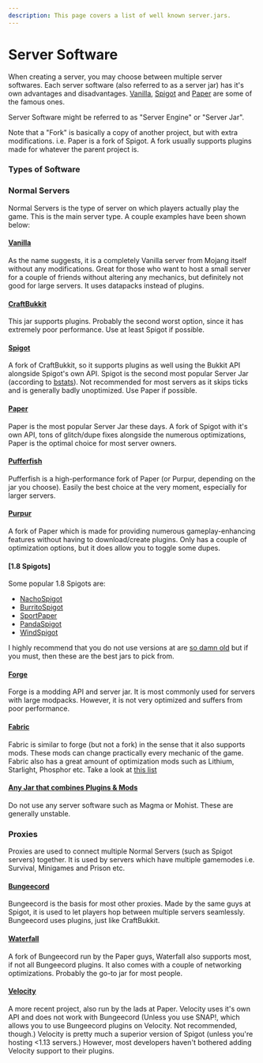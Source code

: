 ---
description: This page covers a list of well known server.jars.
---

# Server Software

When creating a server, you may choose between multiple server softwares. Each server software (also referred to as a server jar) has it's own advantages and disadvantages. [Vanilla](https://www.minecraft.net/en-us/download/server), [Spigot](https://getbukkit.org/download/spigot) and [Paper](https://papermc.io/downloads) are some of the famous ones.

Server Software might be referred to as "Server Engine" or "Server Jar".

Note that a "Fork" is basically a copy of another project, but with extra modifications. i.e. Paper is a fork of Spigot. A fork usually supports plugins made for whatever the parent project is.

### Types of Software

### Normal Servers

Normal Servers is the type of server on which players actually play the game. This is the main server type. A couple examples have been shown below:

#### [Vanilla](https://getbukkit.org/download/vanilla)

As the name suggests, it is a completely Vanilla server from Mojang itself without any modifications. Great for those who want to host a small server for a couple of friends without altering any mechanics, but definitely not good for large servers. It uses datapacks instead of plugins.

#### [CraftBukkit](https://getbukkit.org/download/craftbukkit)

This jar supports plugins. Probably the second worst option, since it has extremely poor performance. Use at least Spigot if possible.

#### [Spigot](https://getbukkit.org/download/spigot)

A fork of CraftBukkit, so it supports plugins as well using the Bukkit API alongside Spigot's own API. Spigot is the second most popular Server Jar (according to [bstats](https://bstats.org)). Not recommended for most servers as it skips ticks and is generally badly unoptimized. Use Paper if possible.

#### [Paper](https://papermc.io/downloads)

Paper is the most popular Server Jar these days. A fork of Spigot with it's own API, tons of glitch/dupe fixes alongside the numerous optimizations, Paper is the optimal choice for most server owners.

#### [Pufferfish](https://pufferfish.host/downloads)

Pufferfish is a high-performance fork of Paper (or Purpur, depending on the jar you choose). Easily the best choice at the very moment, especially for larger servers.

#### [Purpur](https://purpurmc.org/downloads)

A fork of Paper which is made for providing numerous gameplay-enhancing features without having to download/create plugins. Only has a couple of optimization options, but it does allow you to toggle some dupes.

#### [1.8 Spigots]

Some popular 1.8 Spigots are:
 - [NachoSpigot](https://github.com/CobbleSword/NachoSpigot)
 - [BurritoSpigot](https://github.com/CobbleSword/BurritoSpigot)
 - [SportPaper](https://github.com/Electroid/SportPaper)
 - [PandaSpigot](https://github.com/hpfxd/PandaSpigot)
 - [WindSpigot](https://github.com/Wind-Development/WindSpigot)
 
I highly recommend that you do not use versions at are [so damn old](https://howoldisminecraft188.today/) but if you must, then these are the best jars to pick from.

#### [Forge](https://files.minecraftforge.net/net/minecraftforge/forge/)

Forge is a modding API and server jar. It is most commonly used for servers with large modpacks. However, it is not very optimized and suffers from poor performance.

#### [Fabric](https://fabricmc.net/)

Fabric is similar to forge (but not a fork) in the sense that it also supports mods. These mods can change practically every mechanic of the game. Fabric also has a great amount of optimization mods such as Lithium, Starlight, Phosphor etc. Take a look at [this list](https://github.com/NordicGamerFE/usefulmods)

#### [Any Jar that combines Plugins & Mods](https://m.media-amazon.com/images/I/51NLpWkDL3L._AC_SX425_.jpg)

Do not use any server software such as Magma or Mohist. These are generally unstable.


### Proxies

Proxies are used to connect multiple Normal Servers (such as Spigot servers) together. It is used by servers which have multiple gamemodes i.e. Survival, Minigames and Prison etc.

#### [Bungeecord](https://github.com/SpigotMC/BungeeCord)

Bungeecord is the basis for most other proxies. Made by the same guys at Spigot, it is used to let players hop between multiple servers seamlessly. Bungeecord uses plugins, just like CraftBukkit.

#### [Waterfall](https://papermc.io/downloads#Waterfall)

A fork of Bungeecord run by the Paper guys, Waterfall also supports most, if not all Bungeecord plugins. It also comes with a couple of networking optimizations. Probably the go-to jar for most people.

#### [Velocity](https://papermc.io/downloads#Velocity)

A more recent project, also run by the lads at Paper. Velocity uses it's own API and does not work with Bungeecord (Unless you use SNAP!, which allows you to use Bungeecord plugins on Velocity. Not recommended, though.) Velocity is pretty much a superior version of Spigot (unless you're hosting <1.13 servers.) However, most developers haven't bothered adding Velocity support to their plugins.


















